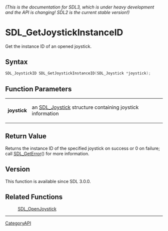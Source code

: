 ====== (This is the documentation for SDL3, which is under heavy development and the API is changing! SDL2 is the current stable version!) ======
= SDL_GetJoystickInstanceID =

Get the instance ID of an opened joystick.

== Syntax ==

<syntaxhighlight lang='c'>
SDL_JoystickID SDL_GetJoystickInstanceID(SDL_Joystick *joystick);
</syntaxhighlight>

== Function Parameters ==

{|
|'''joystick'''
|an [[SDL_Joystick]] structure containing joystick information
|}

== Return Value ==

Returns the instance ID of the specified joystick on success or 0 on
failure; call [[SDL_GetError]]() for more information.

== Version ==

This function is available since SDL 3.0.0.

== Related Functions ==

:[[SDL_OpenJoystick]]

----
[[CategoryAPI]]


